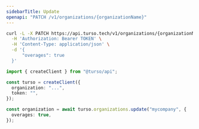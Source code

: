 ```yaml
---
sidebarTitle: Update
openapi: "PATCH /v1/organizations/{organizationName}"
---
```


<RequestExample>

```bash cURL
curl -L -X PATCH https://api.turso.tech/v1/organizations/{organizationName} \
  -H 'Authorization: Bearer TOKEN' \
  -H 'Content-Type: application/json' \
  -d '{
      "overages": true
  }'
```

```ts Node.js
import { createClient } from "@turso/api";

const turso = createClient({
  organization: "...",
  token: "",
});

const organization = await turso.organizations.update("mycompany", {
  overages: true,
});
```

</RequestExample>
